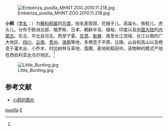 {{speciesbox
| name = 小鹀
| image = Zwergammer.jpg
| image_caption = 攝於 [[Heligoland|Heligoland島]], [[North_Sea|北海]]
| status = LC
| status_system = IUCN3.1
| status_ref = <ref name = "IUCN">{{IUCN|id=22720954 |title=''Emberiza pusilla'' |assessor=BirdLife International |assessor-link=BirdLife International |version=2013.2 |year=2012 |accessdate=26 November 2013}}</ref>
| genus = Emberiza
| species = pusilla
| authority = (Pallas, 1776)<ref name='id4237'>{{cite web| url =http://www.bioinfo.cn/db05/BjdwSpecies.php?action=view&id=4237| title =小鹀| work =《中国动物物种编目数据库》| publisher =中国科学院微生物研究所| author =中国科学院动物研究所| accessdate =2009-04-04| deadurl =yes| archiveurl =https://web.archive.org/web/20160305020729/http://www.bioinfo.cn/db05/BjdwSpecies.php?action=view&id=4237| archivedate =2016-03-05}}</ref>
}}
[[File:Emberiza_pusilla_MHNT.ZOO.2010.11.218.jpg|thumb]]

'''小鹀'''（[[学名|学名]]：{{lang|la|''Emberiza pusilla''}}）为[[鵐科|鵐科]][[鹀属|鹀属]]的[[鸟类|鸟类]]，俗名麦寂寂、花椒子儿、高粱头、铁脸儿、虎头儿。分布于欧洲北部、俄罗斯、日本、朝鲜半岛、缅甸、印度以及[[中国大陆|中国大陆]]的[[内蒙古|内蒙古]]、东北、华北自河北、西至宁夏、[[甘肃|甘肃]]、[[新疆|新疆]]、南至长江流域、长江以南的广大地区、[[四川|四川]]、[[云南|云南]]、[[贵州|贵州]]、[[海南|海南]]等地，多栖息于平原、丘陵、山谷和高山以及栖息于灌木丛、小乔木、村边树林与草地、苗圃、麦地和稻田中。该物种的模式产地在西伯利亚达乌尔地区。<ref name='id4237'/>

[[File:Little_Bunting.jpg|thumb]]
== 参考文献 ==
{{reflist}}
* [https://pic.birdnet.cn/atlas//202011/15/232942h99yc30xgd080cza.jpg 小鹀的图片] {{Wayback|url=https://pic.birdnet.cn/atlas//202011/15/232942h99yc30xgd080cza.jpg |date=20210831133212 }}
{{Taxonbar|from=Q216855}}

[[Category:鹀属|pusilla]]
[[Category:1776年描述的鸟类|E]]

{{雀形目小作品}}